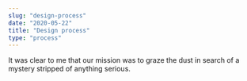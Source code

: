 ```yaml
---
slug: "design-process"
date: "2020-05-22"
title: "Design process"
type: "process"
---
```

It was clear to me that our mission was to graze the dust in search of a mystery stripped of anything serious.
